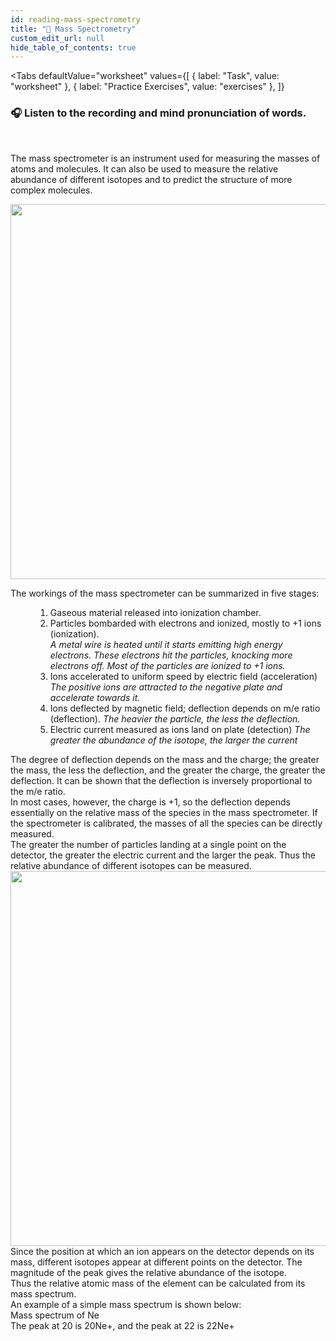 ```yaml
---
id: reading-mass-spectrometry
title: "📝 Mass Spectrometry"
custom_edit_url: null
hide_table_of_contents: true
---
```



<Tabs
  defaultValue="worksheet"
  values={[
    { label: "Task", value: "worksheet" },
    { label: "Practice Exercises", value: "exercises" },
  ]}
>

<TabItem value="worksheet">

### 🎧️ Listen to the recording and mind pronunciation of words.

<ReactPlayer
  url="/media/502.901fda89.mp3"
  width="100ww"
  height="40px"
  controls={true}
/>

<br />

The mass spectrometer is an instrument used for measuring the masses of atoms and molecules. It can also be used to measure the relative abundance of different isotopes and to predict the structure of more complex molecules.<br/>

<img src={massSpectrometer} width="600" />

<dl>
  <dt>
    The workings of the mass spectrometer can be summarized in five stages:
  </dt>
  <ol>
    <dd>
      <li>Gaseous material released into ionization chamber.</li>
    </dd>
    <dd>
      <li>
        Particles bombarded with electrons and ionized, mostly to +1 ions
        (ionization).
        <br />
        <em>
          A metal wire is heated until it starts emitting high energy electrons.
          These electrons hit the particles, knocking more electrons off. Most
          of the particles are ionized to +1 ions.
        </em>
      </li>
    </dd>
    <dd>
      <li>
        Ions accelerated to uniform speed by electric field (acceleration)
        <br />
        <em>
          The positive ions are attracted to the negative plate and accelerate
          towards it.
        </em>
      </li>
    </dd>
    <dd>
      <li>
        Ions deflected by magnetic field; deflection depends on m/e ratio
        (deflection).
        <em>The heavier the particle, the less the deflection.</em>
      </li>
    </dd>
    <dd>
      <li>
        Electric current measured as ions land on plate (detection)
        <em>
          The greater the abundance of the isotope, the larger the current
        </em>
      </li>
    </dd>
  </ol>
</dl>
The degree of deflection depends on the mass and the charge; the greater the mass,
the less the deflection, and the greater the charge, the greater the deflection.
It can be shown that the deflection is inversely proportional to the m/e ratio.
<br />
In most cases, however, the charge is +1, so the deflection depends essentially on
the relative mass of the species in the mass spectrometer. If the spectrometer is
calibrated, the masses of all the species can be directly measured. <br />
The greater the number of particles landing at a single point on the detector,
the greater the electric current and the larger the peak. Thus the relative
abundance of different isotopes can be measured.
<br />
<img src={graph} width="600" />
<br />
Since the position at which an ion appears on the detector depends on its mass,
different isotopes appear at different points on the detector. The magnitude of
the peak gives the relative abundance of the isotope.
<br />
Thus the relative atomic mass of the element can be calculated from its mass
spectrum.
<br />
An example of a simple mass spectrum is shown below:
<br />
Mass spectrum of Ne
<br />
The peak at 20 is 20Ne+, and the peak at 22 is 22Ne+

</TabItem>

<TabItem value="exercises">

<Frame src="https://learningapps.org/watch?v=pzj6a4a6n21" height="1180px" />

</TabItem>

</Tabs>
